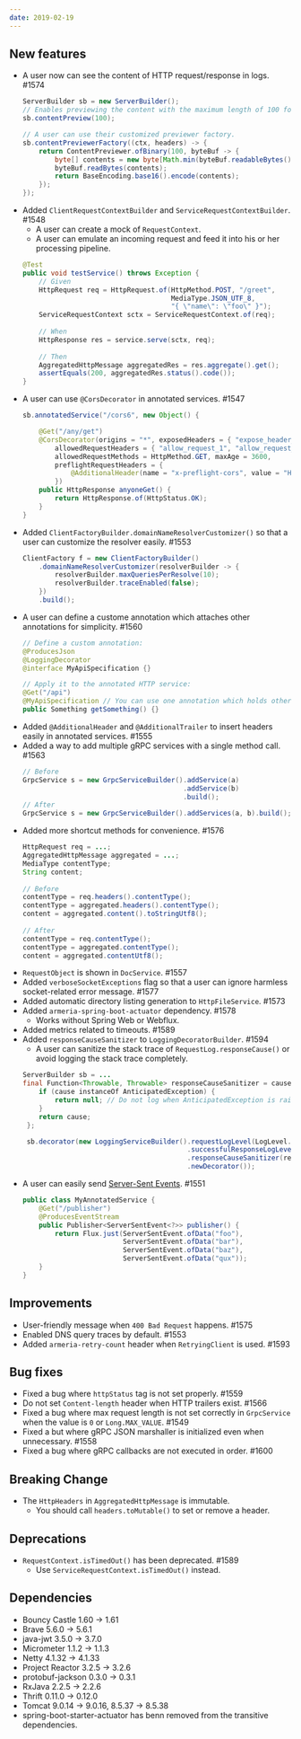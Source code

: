 ```yaml
---
date: 2019-02-19
---
```


## New features

- A user now can see the content of HTTP request/response in logs. #1574
  ```java
  ServerBuilder sb = new ServerBuilder();
  // Enables previewing the content with the maximum length of 100 for textual contents.
  sb.contentPreview(100);

  // A user can use their customized previewer factory.
  sb.contentPreviewerFactory((ctx, headers) -> {
      return ContentPreviewer.ofBinary(100, byteBuf -> {
          byte[] contents = new byte[Math.min(byteBuf.readableBytes(), 100)];
          byteBuf.readBytes(contents);
          return BaseEncoding.base16().encode(contents);
      });
  });
  ```
- Added `ClientRequestContextBuilder` and `ServiceRequestContextBuilder`. #1548
  - A user can create a mock of `RequestContext`.
  - A user can emulate an incoming request and feed it into his or her processing pipeline.
  ```java
  @Test
  public void testService() throws Exception {
      // Given
      HttpRequest req = HttpRequest.of(HttpMethod.POST, "/greet",
                                       MediaType.JSON_UTF_8,
                                       "{ \"name\": \"foo\" }");
      ServiceRequestContext sctx = ServiceRequestContext.of(req);
 
      // When
      HttpResponse res = service.serve(sctx, req);
 
      // Then
      AggregatedHttpMessage aggregatedRes = res.aggregate().get();
      assertEquals(200, aggregatedRes.status().code());
  }
  ```
- A user can use `@CorsDecorator` in annotated services. #1547
  ```java
  sb.annotatedService("/cors6", new Object() {

      @Get("/any/get")
      @CorsDecorator(origins = "*", exposedHeaders = { "expose_header_1", "expose_header_2" },
          allowedRequestHeaders = { "allow_request_1", "allow_request_2" },
          allowedRequestMethods = HttpMethod.GET, maxAge = 3600,
          preflightRequestHeaders = {
              @AdditionalHeader(name = "x-preflight-cors", value = "Hello CORS")
          })
      public HttpResponse anyoneGet() {
          return HttpResponse.of(HttpStatus.OK);
      }
  }
  ```
- Added `ClientFactoryBuilder.domainNameResolverCustomizer()` so that a user can customize the resolver easily. #1553
  ```java
  ClientFactory f = new ClientFactoryBuilder()
      .domainNameResolverCustomizer(resolverBuilder -> {
          resolverBuilder.maxQueriesPerResolve(10);
          resolverBuilder.traceEnabled(false);
      })
      .build();
  ```
- A user can define a custome annotation which attaches other annotations for simplicity. #1560
  ```java
  // Define a custom annotation:
  @ProducesJson
  @LoggingDecorator
  @interface MyApiSpecification {}

  // Apply it to the annotated HTTP service:
  @Get("/api")
  @MyApiSpecification // You can use one annotation which holds other other annotations.
  public Something getSomething() {}
  ```
- Added `@AdditionalHeader` and `@AdditionalTrailer` to insert headers easily in annotated services. #1555
- Added a way to add multiple gRPC services with a single method call. #1563
  ```java
  // Before
  GrpcService s = new GrpcServiceBuilder().addService(a)
                                          .addService(b)
                                          .build();
  // After
  GrpcService s = new GrpcServiceBuilder().addServices(a, b).build();
  ```
- Added more shortcut methods for convenience. #1576
  ```java
  HttpRequest req = ...;
  AggregatedHttpMessage aggregated = ...;
  MediaType contentType;
  String content;
 
  // Before
  contentType = req.headers().contentType();
  contentType = aggregated.headers().contentType();
  content = aggregated.content().toStringUtf8();
 
  // After
  contentType = req.contentType();
  contentType = aggregated.contentType();
  content = aggregated.contentUtf8();
  ```
- `RequestObject` is shown in `DocService`. #1557 
- Added `verboseSocketExceptions` flag so that a user can ignore harmless socket-related error message. #1577
- Added automatic directory listing generation to `HttpFileService`. #1573
- Added `armeria-spring-boot-actuator` dependency. #1578
  - Works without Spring Web or Webflux.
- Added metrics related to timeouts. #1589
- Added `responseCauseSanitizer` to `LoggingDecoratorBuilder`. #1594
  - A user can sanitize the stack trace of `RequestLog.responseCause()` or avoid logging the stack trace completely.
  ```java
  ServerBuilder sb = ...
  final Function<Throwable, Throwable> responseCauseSanitizer = cause -> {
      if (cause instanceOf AnticipatedException) {
          return null; // Do not log when AnticipatedException is raised. 
      }
      return cause;
   };

   sb.decorator(new LoggingServiceBuilder().requestLogLevel(LogLevel.INFO)                                                    
                                           .successfulResponseLogLevel(LogLevel.INFO)                                                    
                                           .responseCauseSanitizer(responseCauseSanitizer)
                                           .newDecorator());
  ```
- A user can easily send [Server-Sent Events](https://www.w3.org/TR/2009/WD-eventsource-20090421/). #1551
  ```java
  public class MyAnnotatedService {
      @Get("/publisher")
      @ProducesEventStream
      public Publisher<ServerSentEvent<?>> publisher() {
          return Flux.just(ServerSentEvent.ofData("foo"),
                           ServerSentEvent.ofData("bar"),
                           ServerSentEvent.ofData("baz"),
                           ServerSentEvent.ofData("qux"));
      }
  }
  ```

## Improvements

- User-friendly message when `400 Bad Request` happens. #1575
- Enabled DNS query traces by default. #1553
- Added `armeria-retry-count` header when `RetryingClient` is used. #1593

## Bug fixes

- Fixed a bug where `httpStatus` tag is not set properly. #1559
- Do not set `Content-length` header when HTTP trailers exist. #1566
- Fixed a bug where max request length is not set correctly in `GrpcService` when the value is `0` or `Long.MAX_VALUE`. #1549
- Fixed a but where gRPC JSON marshaller is initialized even when unnecessary. #1558
- Fixed a bug where gRPC callbacks are not executed in order. #1600

## Breaking Change
- The `HttpHeaders` in `AggregatedHttpMessage` is immutable.
  - You should call `headers.toMutable()` to set or remove a header. 

## Deprecations

- `RequestContext.isTimedOut()` has been deprecated. #1589
  - Use `ServiceRequestContext.isTimedOut()` instead.

## Dependencies

- Bouncy Castle 1.60 -> 1.61
- Brave 5.6.0 -> 5.6.1
- java-jwt 3.5.0 -> 3.7.0
- Micrometer 1.1.2 -> 1.1.3
- Netty 4.1.32 -> 4.1.33
- Project Reactor 3.2.5 -> 3.2.6
- protobuf-jackson 0.3.0 -> 0.3.1
- RxJava 2.2.5 -> 2.2.6
- Thrift 0.11.0 -> 0.12.0
- Tomcat 9.0.14 -> 9.0.16, 8.5.37 -> 8.5.38
- spring-boot-starter-actuator has benn removed from the transitive dependencies.
